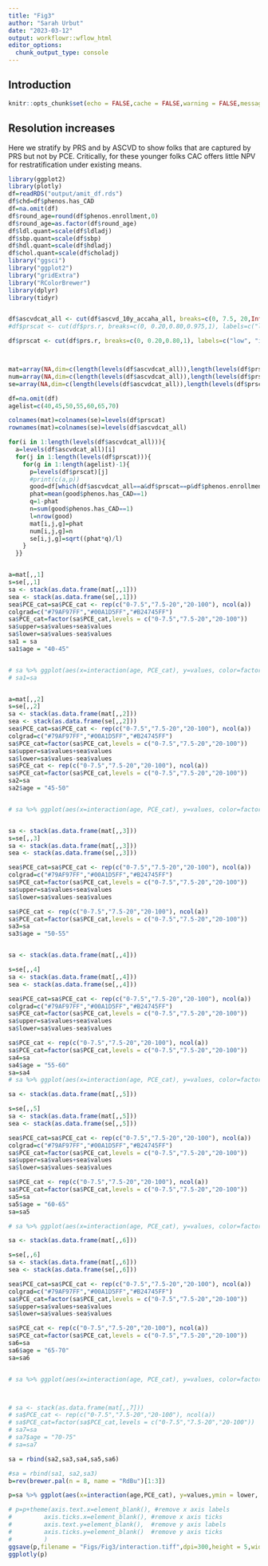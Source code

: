 ```yaml
---
title: "Fig3"
author: "Sarah Urbut"
date: "2023-03-12"
output: workflowr::wflow_html
editor_options:
  chunk_output_type: console
---
```


## Introduction

```r
knitr::opts_chunk$set(echo = FALSE,cache = FALSE,warning = FALSE,message = FALSE,fig.path = "./Figs/")

```

## Resolution increases

Here we stratify by PRS and by ASCVD to show folks that are captured by PRS but not by PCE. Critically, for these younger folks CAC offers little NPV for restratification under existing means.

```r
library(ggplot2)
library(plotly)
df=readRDS("output/amit_df.rds")
df$chd=df$phenos.has_CAD
df=na.omit(df)
df$round_age=round(df$phenos.enrollment,0)
df$round_age=as.factor(df$round_age)
df$ldl.quant=scale(df$ldladj)
df$sbp.quant=scale(df$sbp)
df$hdl.quant=scale(df$hdladj)
df$chol.quant=scale(df$choladj)
library("ggsci")
library("ggplot2")
library("gridExtra")
library("RColorBrewer")
library(dplyr)
library(tidyr)


df$ascvdcat_all <- cut(df$ascvd_10y_accaha_all, breaks=c(0, 7.5, 20,Inf), labels=c("low", "intermediate","high"))
#df$prscat <- cut(df$prs.r, breaks=c(0, 0.20,0.80,0.975,1), labels=c("low", "intermediate","int-high","high"))

df$prscat <- cut(df$prs.r, breaks=c(0, 0.20,0.80,1), labels=c("low", "intermediate","high"))



mat=array(NA,dim=c(length(levels(df$ascvdcat_all)),length(levels(df$prscat)),6))
num=array(NA,dim=c(length(levels(df$ascvdcat_all)),length(levels(df$prscat)),6))
se=array(NA,dim=c(length(levels(df$ascvdcat_all)),length(levels(df$prscat)),6))

df=na.omit(df)
agelist=c(40,45,50,55,60,65,70)

colnames(mat)=colnames(se)=levels(df$prscat)
rownames(mat)=colnames(se)=levels(df$ascvdcat_all)

for(i in 1:length(levels(df$ascvdcat_all))){
  a=levels(df$ascvdcat_all)[i]
  for(j in 1:length(levels(df$prscat))){
    for(g in 1:length(agelist)-1){
      p=levels(df$prscat)[j]
      #print(c(a,p))
      good=df[which(df$ascvdcat_all==a&df$prscat==p&df$phenos.enrollment<=agelist[g+1]&df$phenos.enrollment>=agelist[g]),]
      phat=mean(good$phenos.has_CAD==1)
      q=1-phat
      n=sum(good$phenos.has_CAD==1)
      l=nrow(good)
      mat[i,j,g]=phat
      num[i,j,g]=n
      se[i,j,g]=sqrt((phat*q)/l)
    }
  }}


a=mat[,,1]
s=se[,,1]
sa <- stack(as.data.frame(mat[,,1]))
sea <- stack(as.data.frame(se[,,1]))
sea$PCE_cat=sa$PCE_cat <- rep(c("0-7.5","7.5-20","20-100"), ncol(a))
colgrad=c("#79AF97FF","#00A1D5FF","#B24745FF")
sa$PCE_cat=factor(sa$PCE_cat,levels = c("0-7.5","7.5-20","20-100"))
sa$upper=sa$values+sea$values
sa$lower=sa$values-sea$values
sa1 = sa
sa1$age = "40-45"


# sa %>% ggplot(aes(x=interaction(age, PCE_cat), y=values, color=factor(ind), size=values)) + geom_point(size=3)+labs(x = "ASCVD-Risk: PCE ",title="Abs Risk by PRS-PCE Category",y="Absolute Risk",colour="PRS_cat")+theme_classic()+scale_color_manual(values = c(r[c(3,5,4)]))+theme(axis.text.x = element_text(angle = 90, vjust = 0.5, hjust=1))
# sa1=sa


a=mat[,,2]
s=se[,,2]
sa <- stack(as.data.frame(mat[,,2]))
sea <- stack(as.data.frame(se[,,2]))
sea$PCE_cat=sa$PCE_cat <- rep(c("0-7.5","7.5-20","20-100"), ncol(a))
colgrad=c("#79AF97FF","#00A1D5FF","#B24745FF")
sa$PCE_cat=factor(sa$PCE_cat,levels = c("0-7.5","7.5-20","20-100"))
sa$upper=sa$values+sea$values
sa$lower=sa$values-sea$values
sa$PCE_cat <- rep(c("0-7.5","7.5-20","20-100"), ncol(a))
sa$PCE_cat=factor(sa$PCE_cat,levels = c("0-7.5","7.5-20","20-100"))
sa2=sa
sa2$age = "45-50"


# sa %>% ggplot(aes(x=interaction(age, PCE_cat), y=values, color=factor(ind), shape=factor(age))) + geom_point(size=3)+labs(x = "ASCVD-Risk: PCE ",title="Abs Risk by PRS-PCE Category",y="Absolute Risk",colour="PRS_cat")+theme_classic()+theme(axis.text.x = element_text(angle = 90, vjust = 0.5, hjust=1))+scale_color_manual(values = colgrad)


sa <- stack(as.data.frame(mat[,,3]))
s=se[,,3]
sa <- stack(as.data.frame(mat[,,3]))
sea <- stack(as.data.frame(se[,,3]))

sea$PCE_cat=sa$PCE_cat <- rep(c("0-7.5","7.5-20","20-100"), ncol(a))
colgrad=c("#79AF97FF","#00A1D5FF","#B24745FF")
sa$PCE_cat=factor(sa$PCE_cat,levels = c("0-7.5","7.5-20","20-100"))
sa$upper=sa$values+sea$values
sa$lower=sa$values-sea$values

sa$PCE_cat <- rep(c("0-7.5","7.5-20","20-100"), ncol(a))
sa$PCE_cat=factor(sa$PCE_cat,levels = c("0-7.5","7.5-20","20-100"))
sa3=sa
sa3$age = "50-55"


sa <- stack(as.data.frame(mat[,,4]))

s=se[,,4]
sa <- stack(as.data.frame(mat[,,4]))
sea <- stack(as.data.frame(se[,,4]))

sea$PCE_cat=sa$PCE_cat <- rep(c("0-7.5","7.5-20","20-100"), ncol(a))
colgrad=c("#79AF97FF","#00A1D5FF","#B24745FF")
sa$PCE_cat=factor(sa$PCE_cat,levels = c("0-7.5","7.5-20","20-100"))
sa$upper=sa$values+sea$values
sa$lower=sa$values-sea$values

sa$PCE_cat <- rep(c("0-7.5","7.5-20","20-100"), ncol(a))
sa$PCE_cat=factor(sa$PCE_cat,levels = c("0-7.5","7.5-20","20-100"))
sa4=sa
sa4$age = "55-60"
sa=sa4
# sa %>% ggplot(aes(x=interaction(age, PCE_cat), y=values, color=factor(ind), shape=factor(age))) + geom_point(size=3)+labs(x = "ASCVD-Risk: PCE ",title="Abs Risk by PRS-PCE Category",y="Absolute Risk",colour="PRS_cat")+theme_classic()+theme(axis.text.x = element_text(angle = 90, vjust = 0.5, hjust=1))+scale_color_manual(values = colgrad)

sa <- stack(as.data.frame(mat[,,5]))

s=se[,,5]
sa <- stack(as.data.frame(mat[,,5]))
sea <- stack(as.data.frame(se[,,5]))

sea$PCE_cat=sa$PCE_cat <- rep(c("0-7.5","7.5-20","20-100"), ncol(a))
colgrad=c("#79AF97FF","#00A1D5FF","#B24745FF")
sa$PCE_cat=factor(sa$PCE_cat,levels = c("0-7.5","7.5-20","20-100"))
sa$upper=sa$values+sea$values
sa$lower=sa$values-sea$values

sa$PCE_cat <- rep(c("0-7.5","7.5-20","20-100"), ncol(a))
sa$PCE_cat=factor(sa$PCE_cat,levels = c("0-7.5","7.5-20","20-100"))
sa5=sa
sa5$age = "60-65"
sa=sa5

# sa %>% ggplot(aes(x=interaction(age, PCE_cat), y=values, color=factor(ind), shape=factor(age))) + geom_point(size=3)+labs(x = "ASCVD-Risk: PCE ",title="Abs Risk by PRS-PCE Category",y="Absolute Risk",colour="PRS_cat")+theme_classic()+theme(axis.text.x = element_text(angle = 90, vjust = 0.5, hjust=1))+scale_color_manual(values = colgrad)

sa <- stack(as.data.frame(mat[,,6]))

s=se[,,6]
sa <- stack(as.data.frame(mat[,,6]))
sea <- stack(as.data.frame(se[,,6]))

sea$PCE_cat=sa$PCE_cat <- rep(c("0-7.5","7.5-20","20-100"), ncol(a))
colgrad=c("#79AF97FF","#00A1D5FF","#B24745FF")
sa$PCE_cat=factor(sa$PCE_cat,levels = c("0-7.5","7.5-20","20-100"))
sa$upper=sa$values+sea$values
sa$lower=sa$values-sea$values

sa$PCE_cat <- rep(c("0-7.5","7.5-20","20-100"), ncol(a))
sa$PCE_cat=factor(sa$PCE_cat,levels = c("0-7.5","7.5-20","20-100"))
sa6=sa
sa6$age = "65-70"
sa=sa6


# sa %>% ggplot(aes(x=interaction(age, PCE_cat), y=values, color=factor(ind), shape=factor(age))) + geom_point(size=3)+labs(x = "ASCVD-Risk: PCE ",title="Abs Risk by PRS-PCE Category",y="Absolute Risk",colour="PRS_cat")+ theme_classic()+theme(axis.text.x = element_text(angle = 90, vjust = 0.5, hjust=1))+scale_color_manual(values = colgrad)



# sa <- stack(as.data.frame(mat[,,7]))
# sa$PCE_cat <- rep(c("0-7.5","7.5-20","20-100"), ncol(a))
# sa$PCE_cat=factor(sa$PCE_cat,levels = c("0-7.5","7.5-20","20-100"))
# sa7=sa
# sa7$age = "70-75"
# sa=sa7
```

```r
sa = rbind(sa2,sa3,sa4,sa5,sa6)

#sa = rbind(sa1, sa2,sa3)  
b=rev(brewer.pal(n = 8, name = "RdBu")[1:3])

p=sa %>% ggplot(aes(x=interaction(age,PCE_cat), y=values,ymin = lower, ymax =upper,color=ind)) + geom_point(size=3)+labs(x = "Age and ASCVD-Risk",title="Absolute Risk by PRS-PCE Category",y="Absolute Risk",colour="PRS Category")+scale_color_manual(values = colgrad)+theme_classic(base_size = 20)+geom_errorbar(width = 0.2)+scale_x_discrete("Age at Risk Estimation",labels = rep(c("45-50","50-55","55-60","60-65","65-70"),3))+theme(axis.text.x = element_text(angle = 90, vjust = 0.5, hjust=1))

# p=p+theme(axis.text.x=element_blank(), #remove x axis labels
#         axis.ticks.x=element_blank(), #remove x axis ticks
#         axis.text.y=element_blank(),  #remove y axis labels
#         axis.ticks.y=element_blank()  #remove y axis ticks
#         )
ggsave(p,filename = "Figs/Fig3/interaction.tiff",dpi=300,height = 5,width=8)
ggplotly(p)
```

